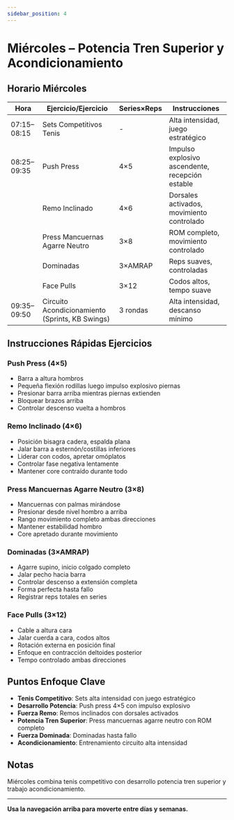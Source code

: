 ```yaml
---
sidebar_position: 4
---
```



<WorkoutNav weekNumber={5} />

# Miércoles – Potencia Tren Superior y Acondicionamiento

## Horario Miércoles

| Hora | Ejercicio/Ejercicio | Series×Reps | Instrucciones |
|------|---------------|-----------|--------------|
| 07:15–08:15 | Sets Competitivos Tenis | - | Alta intensidad, juego estratégico |
| 08:25–09:35 | Push Press | 4×5 | Impulso explosivo ascendente, recepción estable |
| | Remo Inclinado | 4×6 | Dorsales activados, movimiento controlado |
| | Press Mancuernas Agarre Neutro | 3×8 | ROM completo, movimiento controlado |
| | Dominadas | 3×AMRAP | Reps suaves, controladas |
| | Face Pulls | 3×12 | Codos altos, tempo suave |
| 09:35–09:50 | Circuito Acondicionamiento (Sprints, KB Swings) | 3 rondas | Alta intensidad, descanso mínimo |

## Instrucciones Rápidas Ejercicios

### Push Press (4×5)
- Barra a altura hombros
- Pequeña flexión rodillas luego impulso explosivo piernas
- Presionar barra arriba mientras piernas extienden
- Bloquear brazos arriba
- Controlar descenso vuelta a hombros

### Remo Inclinado (4×6)
- Posición bisagra cadera, espalda plana
- Jalar barra a esternón/costillas inferiores
- Liderar con codos, apretar omóplatos
- Controlar fase negativa lentamente
- Mantener core contraído durante todo

### Press Mancuernas Agarre Neutro (3×8)
- Mancuernas con palmas mirándose
- Presionar desde nivel hombro a arriba
- Rango movimiento completo ambas direcciones
- Mantener estabilidad hombro
- Core apretado durante movimiento

### Dominadas (3×AMRAP)
- Agarre supino, inicio colgado completo
- Jalar pecho hacia barra
- Controlar descenso a extensión completa
- Forma perfecta hasta fallo
- Registrar reps totales en series

### Face Pulls (3×12)
- Cable a altura cara
- Jalar cuerda a cara, codos altos
- Rotación externa en posición final
- Enfoque en contracción deltoides posterior
- Tempo controlado ambas direcciones

## Puntos Enfoque Clave

- **Tenis Competitivo**: Sets alta intensidad con juego estratégico
- **Desarrollo Potencia**: Push press 4×5 con impulso explosivo
- **Fuerza Remo**: Remos inclinados con dorsales activados
- **Potencia Tren Superior**: Press mancuernas agarre neutro con ROM completo
- **Fuerza Dominada**: Dominadas hasta fallo
- **Acondicionamiento**: Entrenamiento circuito alta intensidad

## Notas

Miércoles combina tenis competitivo con desarrollo potencia tren superior y trabajo acondicionamiento.

---

**Usa la navegación arriba para moverte entre días y semanas.**